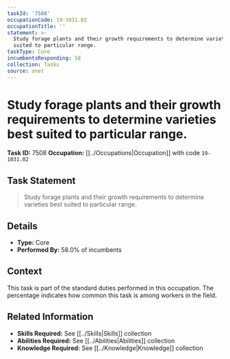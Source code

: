 ```yaml
---
taskId: '7508'
occupationCode: 19-1031.02
occupationTitle: ''
statement: >-
  Study forage plants and their growth requirements to determine varieties best
  suited to particular range.
taskType: Core
incumbentsResponding: 58
collection: Tasks
source: onet
---
```

# Study forage plants and their growth requirements to determine varieties best suited to particular range.

**Task ID:** 7508
**Occupation:** [[../Occupations|Occupation]] with code `19-1031.02`

## Task Statement

> Study forage plants and their growth requirements to determine varieties best suited to particular range.

## Details

- **Type:** Core
- **Performed By:** 58.0% of incumbents

## Context

This task is part of the standard duties performed in this occupation. The percentage indicates how common this task is among workers in the field.

## Related Information

- **Skills Required:** See [[../Skills|Skills]] collection
- **Abilities Required:** See [[../Abilities|Abilities]] collection
- **Knowledge Required:** See [[../Knowledge|Knowledge]] collection
